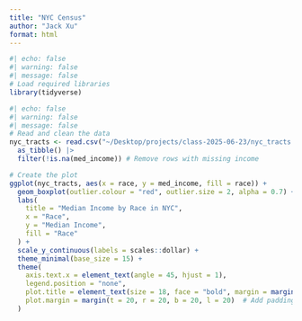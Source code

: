 ```yaml
---
title: "NYC Census"
author: "Jack Xu"
format: html
---
```


```r
#| echo: false
#| warning: false
#| message: false
# Load required libraries
library(tidyverse)
```
```r
#| echo: false
#| warning: false
#| message: false
# Read and clean the data
nyc_tracts <- read.csv("~/Desktop/projects/class-2025-06-23/nyc_tracts.csv") |> 
  as_tibble() |> 
  filter(!is.na(med_income)) # Remove rows with missing income

# Create the plot
ggplot(nyc_tracts, aes(x = race, y = med_income, fill = race)) +
  geom_boxplot(outlier.colour = "red", outlier.size = 2, alpha = 0.7) +
  labs(
    title = "Median Income by Race in NYC",
    x = "Race",
    y = "Median Income",
    fill = "Race"
  ) +
  scale_y_continuous(labels = scales::dollar) +
  theme_minimal(base_size = 15) +
  theme(
    axis.text.x = element_text(angle = 45, hjust = 1),
    legend.position = "none",
    plot.title = element_text(size = 18, face = "bold", margin = margin(b = 20)),  # Adjust title size and add bottom margin
    plot.margin = margin(t = 20, r = 20, b = 20, l = 20)  # Add padding around the entire plot
  )
```
